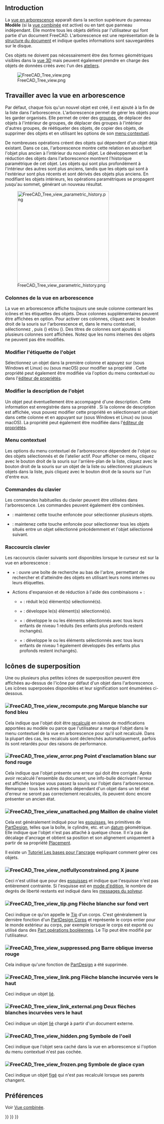 <languages/>
{{TOCright}}

== Introduction ==

La [[Tree_view/fr|vue en arborescence]] apparaît dans la section supérieure du panneau '''Modèle''' (si la [[Combo_view/fr|vue combinée]] est active) ou en tant que panneau indépendant. Elle montre tous les objets définis par l'utilisateur qui font partie d'un document FreeCAD. L'arborescence est une représentation de la [[Document_structure/fr|structure du document]] et indique quelles informations sont sauvegardées sur le disque.

Ces objets ne doivent pas nécessairement être des formes géométriques visibles dans la [[3D_view/fr|vue 3D]] mais peuvent également prendre en charge des objets de données créés avec l'un des [[Workbenches/fr|ateliers]].

[[File:FreeCAD_Tree_view.png]]

{{Caption|La vue en arborescence montrant divers éléments du document.}}

<span id="Working_with_the_Tree_view"></span>
== Travailler avec la vue en arborescence ==

Par défaut, chaque fois qu'un nouvel objet est créé, il est ajouté à la fin de la liste dans l'arborescence. L'arborescence permet de gérer les objets pour les garder organisés. Elle permet de créer des [[Std_Group/fr|groupes]], de déplacer des objets à l'intérieur de groupes, de déplacer des groupes à l'intérieur d'autres groupes, de réétiqueter des objets, de copier des objets, de supprimer des objets et en utilisant les options de son [[#Menu_contextuel|menu contextuel]].

De nombreuses opérations créent des objets qui dépendent d'un objet déjà existant. Dans ce cas, l'arborescence montre cette relation en absorbant l'objet plus ancien à l'intérieur du nouvel objet. Le développement et la réduction des objets dans l'arborescence montrent l'historique paramétrique de cet objet. Les objets qui sont plus profondément à l'intérieur des autres sont plus anciens, tandis que les objets qui sont à l'extérieur sont plus récents et sont dérivés des objets plus anciens. En modifiant les objets intérieurs, les opérations paramétriques se propagent jusqu'au sommet, générant un nouveau résultat.

[[File:FreeCAD_Tree_view_parametric_history.png|x300px]]

{{Caption|L'objet au sommet est créé en effectuant des opérations paramétriques sur des objets qui ont eux-mêmes été créés par des opérations précédentes.<br>
L'expansion complète de l'arborescence révèle les éléments d'origine qui ont été utilisés pour créer les solides partiels.}}

<span id="Tree_view_columns"></span>
=== Colonnes de la vue en arborescence ===

La vue en arborescence affiche toujours une seule colonne contenant les icônes et les étiquettes des objets. Deux colonnes supplémentaires peuvent être affichées en option. Pour activer ces colonnes, cliquez avec le bouton droit de la souris sur l'arborescence et, dans le menu contextuel, sélectionnez {{MenuCommand|Paramètres de l'arborescence}}, puis {{MenuCommand|Afficher la description}} ({{Version/fr|0.21}}) et/ou {{MenuCommand|Afficher la colonne de description}} ({{Version/fr|1.0}}). Des titres de colonnes sont ajoutés si plusieurs colonnes sont affichées. Notez que les noms internes des objets ne peuvent pas être modifiés.

<span id="Edit_object_label"></span>
=== Modifier l'étiquette de l'objet ===

Sélectionnez un objet dans la première colonne et appuyez sur {{KEY|F2}} (sous Windows et Linux) ou {{KEY|Entrée}} (sous macOS) pour modifier sa propriété {{PropertyData|Label}}. Cette propriété peut également être modifiée via l'option du menu contextuel {{MenuCommand|Renommer}} ou dans l'[[Property_editor/fr|éditeur de propriétés]].

<span id="Edit_object_description"></span>
=== Modifier la description de l'objet ===

Un objet peut éventuellement être accompagné d'une description. Cette information est enregistrée dans sa propriété {{PropertyData|Label2}}. Si la colonne de description est affichée, vous pouvez modifier cette propriété en sélectionnant un objet dans cette colonne et en appuyant sur {{KEY|F2}} (sous Windows et Linux) ou {{KEY|Entrée}} (sous macOS). La propriété peut également être modifiée dans l'[[Property_editor/fr|éditeur de propriétés]].

<span id="Context_menu"></span>
=== Menu contextuel ===

Les options du menu contextuel de l'arborescence dépendent de l'objet ou des objets sélectionnés et de l'atelier actif. Pour afficher ce menu, cliquez avec le bouton droit de la souris sur l'arrière-plan de la liste, cliquez avec le bouton droit de la souris sur un objet de la liste ou sélectionnez plusieurs objets dans la liste, puis cliquez avec le bouton droit de la souris sur l'un d'entre eux.

<span id="Keyboard_modifiers"></span>
=== Commandes du clavier ===

Les commandes habituelles du clavier peuvent être utilisées dans l'arborescence. Les commandes peuvent également être combinées.
* {{KEY|Ctrl}} : maintenez cette touche enfoncée pour sélectionner plusieurs objets.
* {{KEY|Alt}} : maintenez cette touche enfoncée pour sélectionner tous les objets situés entre un objet sélectionné précédemment et l'objet sélectionné suivant.

<span id="Keyboard_shortcuts"></span>
=== Raccourcis clavier ===

Les raccourcis clavier suivants sont disponibles lorsque le curseur est sur la vue en arborescence :
* {{KEY|Ctrl}}+{{KEY|F}} : ouvre une boîte de recherche au bas de l'arbre, permettant de rechercher et d'atteindre des objets en utilisant leurs noms internes ou leurs étiquettes.
* Actions d'expansion et de réduction à l'aide des combinaisons {{KEY|Alt}}+{{KEY|Flèche}} : {{Version/fr|0.20}}
** {{KEY|Alt}}+{{KEY|Flèche gauche}} : réduit le(s) élément(s) sélectionné(s).
** {{KEY|Alt}}+{{KEY|Flèche droit}} : développe le(s) élément(s) sélectionné(s).
** {{KEY|Alt}}+{{KEY|Flèche haut}} : développe le ou les éléments sélectionnés avec tous leurs enfants de niveau 1 réduits (les enfants plus profonds restent inchangés).
** {{KEY|Alt}}+{{KEY|Flèche bas}} : développe le ou les éléments sélectionnés avec tous leurs enfants de niveau 1 également développés (les enfants plus profonds restent inchangés).

<span id="Overlay_icons"></span>
== Icônes de superposition ==

Une ou plusieurs plus petites icônes de superposition peuvent être affichées au-dessus de l'icône par défaut d'un objet dans l'arborescence. Les icônes superposées disponibles et leur signification sont énumérées ci-dessous.

<span id="File:FreeCAD_Tree_view_recompute.png_White_check_mark_on_blue_background"></span>
=== [[File:FreeCAD_Tree_view_recompute.png]] Marque blanche sur fond bleu ===

Cela indique que l'objet doit être [[Std_Refresh/fr|recalculé]] en raison de modifications apportées au modèle ou parce que l'utilisateur a marqué l'objet dans le menu contextuel de la vue en arborescence pour qu'il soit recalculé. Dans la plupart des cas, les recalculs sont déclenchés automatiquement, parfois ils sont retardés pour des raisons de performance.

<span id="File:FreeCAD_Tree_view_error.png_White_exclamation_mark_on_red_background"></span>
=== [[File:FreeCAD_Tree_view_error.png]] Point d'exclamation blanc sur fond rouge ===

Cela indique que l'objet présente une erreur qui doit être corrigée. Après avoir recalculé l'ensemble du document, une info-bulle décrivant l'erreur est affichée lorsque vous passez la souris sur l'objet dans l'arborescence. Remarque : tous les autres objets dépendant d'un objet dans un tel état d'erreur ne seront pas correctement recalculés, ils peuvent donc encore présenter un ancien état.

<span id="File:FreeCAD_Tree_view_unattached.png_Purple_chain_link"></span>
=== [[File:FreeCAD_Tree_view_unattached.png]] Maillon de chaîne violet ===

Cela est généralement indiqué pour les [[Sketch/fr|esquisses]], les primitives de [[PartDesign_Workbench/fr|PartDesign]], telles que la boîte, le cylindre, etc. et un [[Datum/fr|datum]] géométrique. Elle indique que l'objet n'est pas attaché à quelque chose. Il n'a pas de décalage d'ancrage et obtient sa position et son alignement uniquement à partir de sa propriété [[Placement/fr|Placement]].

Il existe un [[Basic_Attachment_Tutorial/fr|Tutoriel Les bases pour l'ancrage]] expliquant comment gérer ces objets.

<span id="File:FreeCAD_Tree_view_notfullyconstrained.png_Yellow_X"></span>
=== [[File:FreeCAD_Tree_view_notfullyconstrained.png]] X jaune ===

Ceci n'est utilisé que pour des [[Sketch/fr|esquisses]] et indique que l'esquisse n'est pas entièrement contrainte. Si l'esquisse est en [[Sketcher_EditSketch/fr|mode d'édition]], le nombre de degrés de liberté restants est indiqué dans les [[Sketcher_Dialog/fr#Messages_du_solveur|messages du solveur]].

<span id="File:FreeCAD_Tree_view_tip.png_White_arrow_on_green_background"></span>
=== [[File:FreeCAD_Tree_view_tip.png]] Flèche blanche sur fond vert ===

Ceci indique ce qu'on appelle le [[PartDesign_Body/fr#Tip_.28fonction_r.C3.A9sultante.29|Tip]] d'un corps. C'est généralement la dernière fonction d'un [[PartDesign_Body/fr|PartDesign Corps]] et représente le corps entier pour le monde extérieur au corps, par exemple lorsque le corps est exporté ou utilisé dans des [[Part_Boolean/fr|Part opérations booléennes]]. Le Tip peut être modifié par l'utilisateur.

<span id="File:FreeCAD_Tree_view_suppressed.png_Red_backslash"></span>
=== [[File:FreeCAD_Tree_view_suppressed.png]] Barre oblique inverse rouge ===

{{Version/fr|1.0}}

Cela indique qu'une fonction de [[PartDesign_Workbench/fr|PartDesign]] a été supprimée.

<span id="File:FreeCAD_Tree_view_link.png_White_upwards_curved_arrow"></span>
=== [[File:FreeCAD_Tree_view_link.png]] Flèche blanche incurvée vers le haut ===

Ceci indique un objet [[Std_LinkMake/fr|lié]].

<span id="File:FreeCAD_Tree_view_link_external.png_Two_white_upwards_curved_arrows"></span>
=== [[File:FreeCAD_Tree_view_link_external.png]] Deux flèches blanches incurvées vers le haut ===

Ceci indique un objet [[Std_LinkMake/fr|lié]] chargé à partir d'un document externe.

<span id="File:FreeCAD_Tree_view_hidden.png_Eye_symbol"></span>
=== [[File:FreeCAD_Tree_view_hidden.png]] Symbole de l'oeil ===

Ceci indique que l'objet sera caché dans la vue en arborescence si l'option du menu contextuel {{MenuCommand|Afficher les éléments masqués dans la vue en arborescence}} n'est pas cochée.

<span id="File:FreeCAD_Tree_view_frozen.png_Cyan_ice_crystal"></span>
=== [[File:FreeCAD_Tree_view_frozen.png]] Symbole de glace cyan ===

{{Version/fr|1.0}}

Ceci indique un objet [[Std_ToggleFreeze/fr|figé]] qui n'est pas recalculé lorsque ses parents changent.

<span id="Preferences"></span>
==Préférences==

Voir [[Combo_view/fr#Préférences|Vue combinée]].


{{Interface_navi{{#translation:}}}}
{{Std_Base_navi{{#translation:}}}}
{{Userdocnavi{{#translation:}}}}